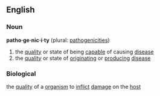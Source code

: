 ==English==

===Noun===
'''patho·ge·nic·i·ty''' (plural: [[pathogenicities]])

#the [[quality]] or state of being [[capable]] of causing [[disease]]
#the [[quality]] or state of [[originating]] or [[producing]] [[disease]]

===Biological===
the [[quality]] of a [[organism]] to [[inflict]] [[damage]] on the [[host]]